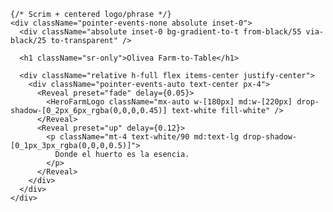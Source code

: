 
<section
  id="hero"
  className="
    relative mx-auto w-[min(1100px,94vw)]
    h-[calc(100svh-7rem-var(--mobile-nav-h,84px))]
    flex items-center justify-center
    mt-0 pb-0
  "
>
  <div
    className="
      relative w-full
      h-[calc(100svh-7rem-var(--mobile-nav-h,84px))]   /* longer card: no extra subtraction */
      md:h-[720px] lg:h-[800px]
      overflow-hidden rounded-[28px]
      ring-1 ring-black/10
      shadow-[0_20px_60px_-20px_rgba(0,0,0,0.35)]
    "
  >
    <ParallaxImage
      src="/images/farm/hero.jpg"
      alt="Olivea Farm-to-Table — nuestro huerto"
      heightVh={100}
      speed={0.30}
      priority
      className="h-full"
      fit="cover"
      objectPosition="50% 40%"
    />

    {/* Scrim + centered logo/phrase */}
    <div className="pointer-events-none absolute inset-0">
      <div className="absolute inset-0 bg-gradient-to-t from-black/55 via-black/25 to-transparent" />

      <h1 className="sr-only">Olivea Farm-to-Table</h1>

      <div className="relative h-full flex items-center justify-center">
        <div className="pointer-events-auto text-center px-4">
          <Reveal preset="fade" delay={0.05}>
            <HeroFarmLogo className="mx-auto w-[180px] md:w-[220px] drop-shadow-[0_2px_6px_rgba(0,0,0,0.45)] text-white fill-white" />
          </Reveal>
          <Reveal preset="up" delay={0.12}>
            <p className="mt-4 text-white/90 md:text-lg drop-shadow-[0_1px_3px_rgba(0,0,0,0.5)]">
              Donde el huerto es la esencia.
            </p>
          </Reveal>
        </div>
      </div>
    </div>
  </div>
</section>
